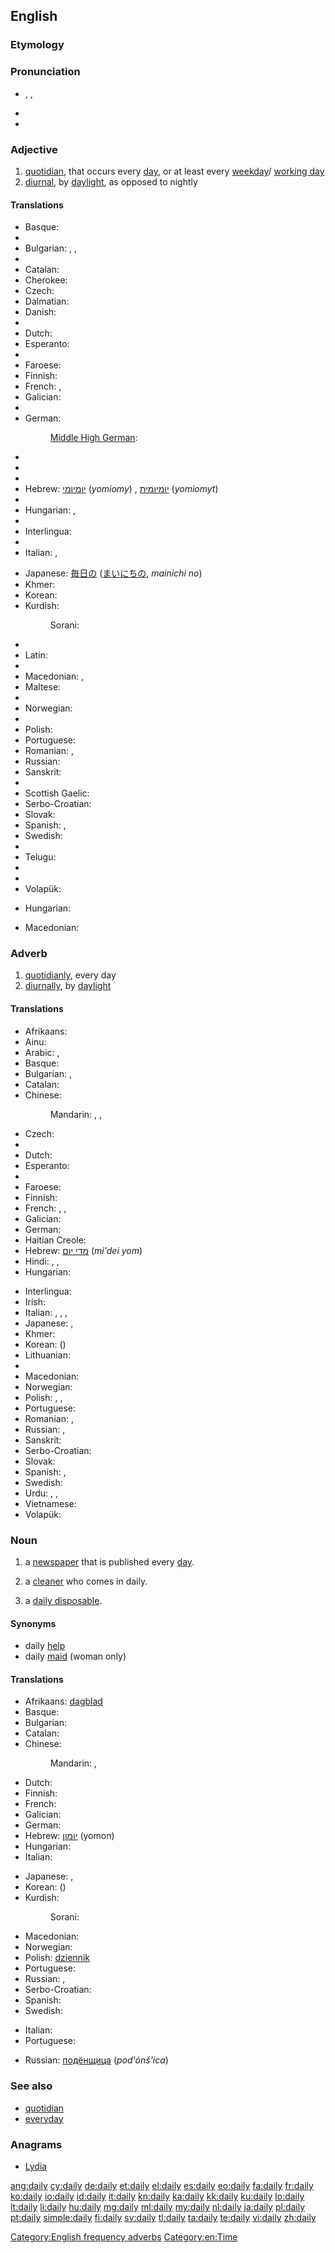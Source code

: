 ==English==

===Etymology===
{{suffix|day|ly}}

===Pronunciation===
* {{enPR|dāli}}, {{IPA|/ˈdeɪli/}}, {{X-SAMPA|/"deIli/}}
* {{audio|en-us-daily.ogg|Audio (US)}}
* {{rhymes|eɪli}}

===Adjective===
{{en-adj|-}}

# [[quotidian]], that occurs every [[day]], or at least every [[weekday]]/ [[working day]]
# [[diurnal]], by [[daylight]], as opposed to nightly

====Translations====
{{trans-top|that occurs every day}}
* Basque: {{t-|eu|eguneroko}}
* {{trreq|be}}
* Bulgarian: {{t+|bg|всекидневен|m}}, {{t+|bg|ежедневен|m}},  {{t-|bg|катадневен|tr=katadnéven}}
* {{trreq|my}}
* Catalan: {{t+|ca|diari}}
* Cherokee: {{t|chr|ᏧᎩᏨᏅᏓ|tr=tsugitsvnvda|sc=Cher}}
* Czech: {{t+|cs|denní}}
* Dalmatian: {{tø|dlm|cotidiun}}
* Danish: {{t-|da|daglig}}
* {{trreq|dv}}
* Dutch: {{t|nl|dagelijks}}
* Esperanto: {{t+|eo|ĉiutaga}}
* {{trreq|et}}
* Faroese: {{t-|fo|dagligur}}
* Finnish: {{t+|fi|päivittäinen}}
* French: {{t+|fr|quotidien}}, {{t+|fr|journalier}}
* Galician: {{t+|gl|diario|m}} {{t-|gl|diaria|f}}
* {{trreq|ka}}
* German: {{t+|de|täglich}}
*: [[Middle High German]]: {{tø|gmh|allertegelīch}}
* {{trreq|gu}}
* {{trreq|ha}}
* {{trreq|haw}}
* Hebrew: [[יומיומי]] (''yomiomy'') {{m}}, [[יומיומית]] (''yomiomyt'') {{f}}
* {{trreq|hi}}
* Hungarian: {{t+|hu|napi}}, {{t+|hu|mindennapi}}
* {{trreq|io}}
* Interlingua: {{t-|ia|quotidian}}
* {{trreq|ie}}
* Italian: {{t+|it|quotidiano}}, {{t+|it|giornaliero}}
{{trans-mid}}
* Japanese: [[毎日]]の ([[まいにち]]の, ''mainichi no'')
* Khmer: {{t|km|ដែលប្រចាំថ្ងៃ|tr=dael prɑcham tngay|sc=Khmr}}
* Korean: {{t-|ko|매일의|tr=maeil-ui|sc=Kore}}
* Kurdish:
*: Sorani: {{ku-Arab|[[ڕۆژانه‌]]}}
* {{trreq|lo}}
* Latin: {{t+|la|cotidie}}
* {{trreq|lb}}
* Macedonian: {{t|mk|дневен|tr=dnéven|sc=Cyrl}}, {{t|mk|секојдневен|tr=sekójdneven|sc=Cyrl}}
* Maltese: {{t-|mt|kuljum praċett}}
* {{trreq|mwl}}
* Norwegian: {{t-|no|daglig}}
* {{trreq|nov}}
* Polish: {{t+|pl|codzienny}}
* Portuguese: {{t+|pt|diário}}
* Romanian: {{t-|ro|zilnic}}, {{t+|ro|cotidian}}
* Russian: {{t+|ru|ежедневный|tr=ježednévnyj|sc=Cyrl}}
* Sanskrit: {{t-|sa|anu}}
* {{trreq|sco}}
* Scottish Gaelic: {{t-|gd|làitheil}}
* Serbo-Croatian: {{t-|sh|свакодневно|n|tr=svakodnevno|sc=Cyrl}}
* Slovak: {{t-|sk|denný}}
* Spanish: {{t+|es|diario}}, {{t-|es|cotidiano}}
* Swedish: {{t+|sv|daglig}}
* {{trreq|ta}}
* Telugu: {{t+|te|రోజువారి|tr=rōjuvāri}}
* {{trreq|th}}
* {{trreq|vi}}
* Volapük: {{t+|vo|aldelik}}
{{trans-bottom}}

{{trans-top|diurnal}}
* Hungarian: {{t+|hu|nappali}}
{{trans-mid}}
* Macedonian: {{t|mk|дневен|tr=dnéven|sc=Cyrl}}
{{trans-bottom}}

===Adverb===
{{en-adv|-}}

# [[quotidianly]], every day
# [[diurnally]], by [[daylight]]

====Translations====
{{trans-top|every day}}
* Afrikaans: {{t|af|daagliks}}
* Ainu: {{tø|ain|ケㇱト|tr=kesto}}
* Arabic: {{t-|ar|يوميا|tr=yawmíyyan|alt=يوميًا|sc=Arab}}, {{t-|ar|كل يوم|tr=kull yawm|sc=Arab}}
* Basque: {{t+|eu|egunero}}
* Bulgarian: {{t+|bg|всекидневно}}, {{t+|bg|ежедневно}}
* Catalan: {{t-|ca|diàriament}}
* Chinese:
*: Mandarin: {{t|cmn|每天|tr=měitiān|sc=Hani}}, {{t|cmn|每日|tr=měirì|sc=Hani}}, {{t|cmn|天天|tr=tiāntiān|sc=Hani}}
* Czech: {{t+|cs|denně}}
* {{trreq|da}}
* Dutch: {{t+|nl|dagelijks}}
* Esperanto: {{t+|eo|ĉiutage}}
* {{trreq|et}}
* Faroese: {{t-|fo|dagliga}}
* Finnish: {{t+|fi|päivittäin}}
* French: {{t+|fr|quotidiennement}}, {{t+|fr|journellement}}, {{t-|fr|tous les jours}}
* Galician: {{t-|gl|diariamente|m}}
* German: {{t+|de|täglich}}
* Haitian Creole: {{tø|ht|toulejou}}
* Hebrew: [[מדי יום]] (''mi'dei yom'')
* Hindi: {{t-|hi|रोज़|tr=roz|sc=Deva}}, {{t-|hi|हर रोज़|tr=har roz|sc=Deva}}, {{t-|hi|हर दिन|tr=har din|sc=Deva}}
* Hungarian: {{t+|hu|mindennap}}
{{trans-mid}}
* Interlingua: {{t-|ia|quotidianmente}}
* Irish: {{l|ga|in éadan}} {{l|ga|an}} {{l|ga|lá|lae}}
* Italian: {{t+|it|quotidianamente}}, {{t+|it|giornalmente}}, {{t-|it|ogni giorno}}, {{t-|it|tutti i giorni}}
* Japanese: {{t-|ja|毎日|tr=まいにち, mainichi|sc=Jpan}}, {{t-|ja|日々|tr=にちにち, nichinichi|sc=Jpan}}
* Khmer: {{t|km|រាល់ថ្ងៃ|tr=roal tngay|sc=Khmr}}
* Korean: {{t+|ko|매일|tr=maeil|sc=Kore}} ({{t+|ko|每日|sc=Kore}})
* Lithuanian: {{t+|lt|kasdien}}
* {{trreq|mwl}}
* Macedonian: {{t|mk|секојдневно|tr=sekójdnevno|sc=Cyrl}}
* Norwegian: {{t-|no|daglig}}
* Polish: {{t|pl|codziennie}}, {{t|pl|co dzień}}, {{t|pl|dziennie}}
* Portuguese: {{t+|pt|diariamente}}
* Romanian: {{t-|ro|zilnic}}, {{t+|ro|cotidian}}
* Russian: {{t+|ru|ежедневно|tr=ježednévno|sc=Cyrl}}, {{t-|ru|каждый день|tr=káždyj den'|sc=Cyrl}}
* Sanskrit: {{t-|sa|anu}}
* Serbo-Croatian: {{t-|sh|свакодневно|n|tr=svakodnevno|sc=Cyrl}}
* Slovak: {{t-|sk|denne}}
* Spanish: {{t-|es|diariamente}},  {{t-|es|cotidianamente}}
* Swedish: {{t+|sv|dagligt}}
* Urdu: {{t-|ur|روز|tr=roz|sc=ur-Arab}}, {{t-|ur|ہر روز|tr=har roz|sc=ur-Arab}}, {{t-|ur|ہر دن|tr=har din|sc=ur-Arab}}
* Vietnamese: {{t-|vi|mổi ngày}}
* Volapük: {{t-|vo|aldeliko}}
{{trans-bottom}}

===Noun===
{{en-noun|dailies}}

# a [[newspaper]] that is published every [[day]].
# {{UK}} a [[cleaner]] who comes in daily.
# {{UK|slang}} a [[daily disposable]].

====Synonyms====
* daily [[help]]
* daily [[maid]] (woman only)

====Translations====
{{trans-top|a newspaper that is published every day}}
* Afrikaans: [[dagblad]]
* Basque: {{t-|eu|egunkari}}
* Bulgarian: {{t+|bg|ежедневник|m}}
* Catalan: {{t+|ca|diari|m}}
* Chinese:
*: Mandarin: {{t|cmn|日報|sc=Hani}}, {{t|cmn|日报|tr=rìbào|sc=Hani}}
* Dutch: {{t+|nl|dagblad|n}}
* Finnish: {{t-|fi|päivälehti}}
* French: {{t+|fr|quotidien|m}}
* Galician: {{t+|gl|diario}} {{m}}
* German: {{t+|de|Tageszeitung|f}}
* Hebrew: [[יומון]] (yomon) {{m}}
* Hungarian: {{t+|hu|napilap}}
* Italian: {{t+|it|quotidiano|m}}
{{trans-mid}}
* Japanese: {{t-|ja|日刊新聞|tr=にっかんしんぶん, nikkan shinbun|sc=Jpan}}, {{t-|ja|日刊紙|tr=にっかんし, nikkanshi|sc=Jpan}}
* Korean: {{t+|ko|일보|tr=ilbo|sc=Kore}} ({{t+|ko|日報|sc=Kore}})
* Kurdish:
*: Sorani: {{ku-Arab|[[ڕۆژنامه‌]]}}
* Macedonian: {{t|mk|дневен весник|m|tr=dnéven vésnik|sc=Cyrl}}
* Norwegian: {{t-|no|dagsavis|m}}
* Polish: [[dziennik]] {{m}}
* Portuguese: {{t+|pt|diário|m}}
* Russian: {{t+|ru|ежедневник|m|tr=ježednévnik}}, {{t-|ru|ежедневная газета|f|tr=ježednévnaja gazéta|sc=Cyrl}}
* Serbo-Croatian: {{t-|sh|дневне новине|f|p|tr=dnevne novine|sc=Cyrl}}
* Spanish: {{t+|es|diario|m}}
* Swedish: {{t+|sv|dagstidning|c}}
{{trans-bottom}}

{{trans-top|(''Brit; old'') a cleaner who comes in daily (daily help or daily maid)}}
* Italian: {{t-|it|donna di servizio|f}}
* Portuguese: {{t+|pt|diarista|f}}
{{trans-mid}}
* Russian: [[подёнщица]] (''pod'ónš'ica'') {{f}}
{{trans-bottom}}

{{trans-see|(''US'') (''dailies'') (''pl'') (in the film industry)|rushes}}

===See also===
* [[quotidian]]
* [[everyday]]

===Anagrams===
* [[Lydia#English|Lydia]]

[[Category:English frequency adverbs]]
[[Category:en:Time]]

[[ang:daily]]
[[cy:daily]]
[[de:daily]]
[[et:daily]]
[[el:daily]]
[[es:daily]]
[[eo:daily]]
[[fa:daily]]
[[fr:daily]]
[[ko:daily]]
[[io:daily]]
[[id:daily]]
[[it:daily]]
[[kn:daily]]
[[ka:daily]]
[[kk:daily]]
[[ku:daily]]
[[lo:daily]]
[[lt:daily]]
[[li:daily]]
[[hu:daily]]
[[mg:daily]]
[[ml:daily]]
[[my:daily]]
[[nl:daily]]
[[ja:daily]]
[[pl:daily]]
[[pt:daily]]
[[simple:daily]]
[[fi:daily]]
[[sv:daily]]
[[tl:daily]]
[[ta:daily]]
[[te:daily]]
[[vi:daily]]
[[zh:daily]]